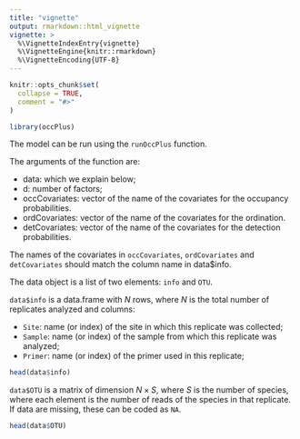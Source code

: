 ```yaml
---
title: "vignette"
output: rmarkdown::html_vignette
vignette: >
  %\VignetteIndexEntry{vignette}
  %\VignetteEngine{knitr::rmarkdown}
  %\VignetteEncoding{UTF-8}
---
```


```r
knitr::opts_chunk$set(
  collapse = TRUE,
  comment = "#>"
)
```

```r
library(occPlus)
```

The model can be run using the `runOccPlus` function.

The arguments of the function are:

- data: which we explain below;
- d: number of factors;
- occCovariates: vector of the name of the covariates for the occupancy probabilities. 
- ordCovariates: vector of the name of the covariates for the ordination. 
- detCovariates: vector of the name of the covariates for the detection probabilities. 


The names of the covariates in `occCovariates`, `ordCovariates` and `detCovariates`
should match the column name in data$info.

The data object is a list of two elements: `info` and `OTU`. 

`data$info` is a data.frame with $N$ rows, where $N$ is the total
number of replicates analyzed and columns:

- `Site`: name (or index) of the site in which this replicate was collected;
- `Sample`: name (or index) of the sample from which this replicate was analyzed;
- `Primer`: name (or index) of the primer used in this replicate;


```r
head(data$info)
```

`data$OTU` is a matrix of dimension $N \times S$, where $S$ is the number of 
species, where each element is the number of reads of the species in that replicate.
If data are missing, these can be coded as `NA`.

```r
head(data$OTU)
```
